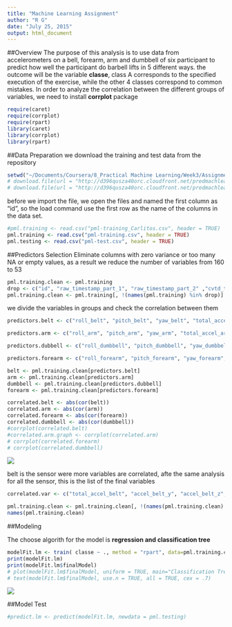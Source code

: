 ```yaml
---
title: "Machine Learning Assignment"
author: "R G"
date: "July 25, 2015"
output: html_document
---
```


##Overview
The purpose of this analysis is to use data from accelerometers on a bell, forearm, arm and dumbbell of six participant to predict how well the participant do barbell lifts in 5 different ways. the outcome will be the variable __classe__, class A corresponds to the specified execution of the exercise, while the other 4 classes correspond to common mistakes.
In order to analyze the correlation between the different groups of variables, we need to install __corrplot__ package

```r
require(caret)
require(corrplot)
require(rpart)
library(caret)
library(corrplot)
library(rpart)

```

##Data Preparation
we download the training and test data from the repository
```r
setwd("~/Documents/Coursera/8_Practical Machine Learning/Week3/Assignment/rmd")
# download.file(url = "http://d396qusza40orc.cloudfront.net/predmachlearn/pml-training.csv", destfile = "pml-training.csv", quiet = TRUE)
# download.file(url = "http://d396qusza40orc.cloudfront.net/predmachlearn/pml-testing.csv", destfile = "pml-test.csv", quiet = TRUE)
```

before we import the file, we open the files and named the first column as "id", so the load command use the first row as the name of the columns in the data set.

```r
#pml.training <- read.csv("pml-training_Carlitos.csv", header = TRUE)
pml.training <- read.csv("pml-training.csv", header = TRUE)
pml.testing <- read.csv("pml-test.csv", header = TRUE)
```

##Predictors Selection
Eliminate columns with zero variance or too many NA or empty values, as a result we reduce the number of variables from 160 to 53

```r
pml.training.clean <- pml.training
drop <- c("id", "raw_timestamp_part_1", "raw_timestamp_part_2" ,"cvtd_timestamp" ,"new_window" ,"num_window" ,"max_roll_belt" ,"max_picth_belt" ,"max_yaw_belt" ,"min_roll_belt" ,"min_pitch_belt" ,"min_yaw_belt" ,"amplitude_roll_belt" ,"amplitude_pitch_belt" ,"amplitude_yaw_belt" ,"var_total_accel_belt" ,"avg_roll_belt" ,"stddev_roll_belt" ,"var_roll_belt" ,"avg_pitch_belt" ,"stddev_pitch_belt" ,"var_pitch_belt" ,"avg_yaw_belt" ,"stddev_yaw_belt" ,"var_yaw_belt" ,"var_accel_arm" ,"avg_roll_arm" ,"stddev_roll_arm" ,"var_roll_arm" ,"avg_pitch_arm" ,"stddev_pitch_arm" ,"var_pitch_arm" ,"avg_yaw_arm" ,"stddev_yaw_arm" ,"var_yaw_arm" ,"kurtosis_roll_arm" ,"kurtosis_picth_arm" ,"kurtosis_yaw_arm" ,"skewness_roll_arm" ,"skewness_pitch_arm" ,"skewness_yaw_arm" ,"max_roll_arm" ,"max_picth_arm" ,"max_yaw_arm" ,"min_roll_arm" ,"min_pitch_arm" ,"min_yaw_arm" ,"amplitude_roll_arm" ,"amplitude_pitch_arm" ,"amplitude_yaw_arm" ,"kurtosis_roll_dumbbell" ,"kurtosis_picth_dumbbell" ,"kurtosis_yaw_dumbbell" ,"skewness_roll_dumbbell" ,"skewness_pitch_dumbbell" ,"skewness_yaw_dumbbell" ,"max_roll_dumbbell" ,"max_picth_dumbbell" ,"max_yaw_dumbbell" ,"min_roll_dumbbell" ,"min_pitch_dumbbell" ,"min_yaw_dumbbell" ,"amplitude_roll_dumbbell" ,"amplitude_pitch_dumbbell" ,"amplitude_yaw_dumbbell" ,"var_accel_dumbbell" ,"avg_roll_dumbbell" ,"stddev_roll_dumbbell" ,"var_roll_dumbbell" ,"avg_pitch_dumbbell" ,"stddev_pitch_dumbbell" ,"var_pitch_dumbbell" ,"avg_yaw_dumbbell" ,"stddev_yaw_dumbbell" ,"var_yaw_dumbbell" ,"kurtosis_roll_forearm" ,"kurtosis_picth_forearm" ,"kurtosis_yaw_forearm" ,"skewness_roll_forearm" ,"skewness_pitch_forearm" ,"skewness_yaw_forearm" ,"max_roll_forearm" ,"max_picth_forearm" ,"max_yaw_forearm" ,"min_roll_forearm" ,"min_pitch_forearm" ,"min_yaw_forearm" ,"amplitude_roll_forearm" ,"amplitude_pitch_forearm" ,"amplitude_yaw_forearm" ,"total_accel_forearm" ,"var_accel_forearm" ,"avg_roll_forearm" ,"stddev_roll_forearm" ,"var_roll_forearm" ,"avg_pitch_forearm" ,"stddev_pitch_forearm" ,"var_pitch_forearm" ,"avg_yaw_forearm" ,"stddev_yaw_forearm" ,"var_yaw_forearm", "kurtosis_roll_belt" ,"kurtosis_picth_belt" ,"kurtosis_yaw_belt" ,"skewness_roll_belt" ,"skewness_roll_belt.1" ,"skewness_yaw_belt")
pml.training.clean <- pml.training[, !(names(pml.training) %in% drop)]

```

we divide the variables in groups and check the correlation between them
```r
predictors.belt <- c("roll_belt", "pitch_belt", "yaw_belt", "total_accel_belt", "gyros_belt_x", "gyros_belt_y", "gyros_belt_z", "accel_belt_x", "accel_belt_y", "accel_belt_z", "magnet_belt_x", "magnet_belt_y", "magnet_belt_z")

predictors.arm <- c("roll_arm", "pitch_arm", "yaw_arm", "total_accel_arm", "gyros_arm_x", "gyros_arm_y", "gyros_arm_z", "accel_arm_x", "accel_arm_y", "accel_arm_z", "magnet_arm_x", "magnet_arm_y", "magnet_arm_z")

predictors.dubbell <- c("roll_dumbbell", "pitch_dumbbell", "yaw_dumbbell", "total_accel_dumbbell", "gyros_dumbbell_x", "gyros_dumbbell_y", "gyros_dumbbell_z", "accel_dumbbell_x", "accel_dumbbell_y", "accel_dumbbell_z", "magnet_dumbbell_x", "magnet_dumbbell_y", "magnet_dumbbell_z")

predictors.forearm <- c("roll_forearm", "pitch_forearm", "yaw_forearm", "gyros_forearm_x", "gyros_forearm_y", "gyros_forearm_z", "accel_forearm_x", "accel_forearm_y", "accel_forearm_z", "magnet_forearm_x", "magnet_forearm_y", "magnet_forearm_z")

belt <- pml.training.clean[predictors.belt]
arm <- pml.training.clean[predictors.arm]
dumbbell <- pml.training.clean[predictors.dubbell]
forearm <- pml.training.clean[predictors.forearm]

correlated.belt <- abs(cor(belt))
correlated.arm <- abs(cor(arm))
correlated.forearm <- abs(cor(forearm))
correlated.dumbbell <- abs(cor(dumbbell))
#corrplot(correlated.belt)
#correlated.arm.graph <- corrplot(correlated.arm)
# corrplot(correlated.forearm)
# corrplot(correlated.dumbbell)
```

<img src="img/correlated.belt.png">

belt is the sensor were more variables are correlated, afte the same analysis for all the sensor, this is the list of the final variables

```r
correlated.var <- c("total_accel_belt", "accel_belt_y", "accel_belt_z", "accel_belt_x", "gyros_arm_y", "gyros_dumbbell_z")

pml.training.clean <- pml.training.clean[, !(names(pml.training.clean) %in% correlated.var)]
names(pml.training.clean)
```

##Modeling

The choose algorith for the model is __regression and classification tree__ 

```r

modelFit.lm <- train( classe ~ ., method = "rpart", data=pml.training.clean)
print(modelFit.lm)
print(modelFit.lm$finalModel)
# plot(modelFit.lm$finalModel, uniform = TRUE, main="Classification Tree", cex = .8)
# text(modelFit.lm$finalModel, use.n = TRUE, all = TRUE, cex = .7)

```

<img src="img/modelFit.lm.png">

##Model Test

```r
#predict.lm <- predict(modelFit.lm, newdata = pml.testing)
```